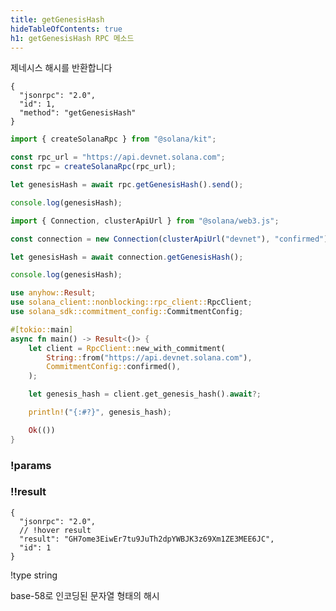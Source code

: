 ```yaml
---
title: getGenesisHash
hideTableOfContents: true
h1: getGenesisHash RPC 메소드
---
```


제네시스 해시를 반환합니다

<APIMethod>

```jsonc !!request curl
{
  "jsonrpc": "2.0",
  "id": 1,
  "method": "getGenesisHash"
}
```

```ts !!request title="Kit"
import { createSolanaRpc } from "@solana/kit";

const rpc_url = "https://api.devnet.solana.com";
const rpc = createSolanaRpc(rpc_url);

let genesisHash = await rpc.getGenesisHash().send();

console.log(genesisHash);
```

```ts !!request title="web3.js"
import { Connection, clusterApiUrl } from "@solana/web3.js";

const connection = new Connection(clusterApiUrl("devnet"), "confirmed");

let genesisHash = await connection.getGenesisHash();

console.log(genesisHash);
```

```rs !!request title="Rust"
use anyhow::Result;
use solana_client::nonblocking::rpc_client::RpcClient;
use solana_sdk::commitment_config::CommitmentConfig;

#[tokio::main]
async fn main() -> Result<()> {
    let client = RpcClient::new_with_commitment(
        String::from("https://api.devnet.solana.com"),
        CommitmentConfig::confirmed(),
    );

    let genesis_hash = client.get_genesis_hash().await?;

    println!("{:#?}", genesis_hash);

    Ok(())
}
```

### !params

### !!result

```jsonc !response
{
  "jsonrpc": "2.0",
  // !hover result
  "result": "GH7ome3EiwEr7tu9JuTh2dpYWBJK3z69Xm1ZE3MEE6JC",
  "id": 1
}
```

!type string

base-58로 인코딩된 문자열 형태의 해시

</APIMethod>
